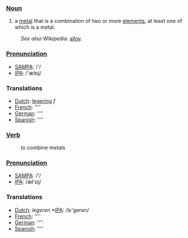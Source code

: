 ===[[Noun]]===
#a [[metal]] that is a combination of two or more [[element]]s, at least one of which is a metal. 
:''See also'' Wikipedia: [[w:alloy|alloy]].

===[[Pronunciation]]===
*[[w:SAMPA|SAMPA]]: /'/
*[[w:IPA|IPA]]: /'ælɒj/

===Translations===
*[[Dutch]]: [[legering]] ''f''
*[[French]]: [[]] ''''
*[[German]]: [[]] ''''
*[[Spanish]]: [[]] ''''

===[[Verb]]===
:to combine metals

===[[Pronunciation]]===
*[[w:SAMPA|SAMPA]]: /'/
*[[w:IPA|IPA]]: /æl'ɒj/

===Translations===
*[[Dutch]]: [[]] ''legeren'' *[[w:IPA|IPA]]: /lε'gerən/
*[[French]]: [[]] ''''
*[[German]]: [[]] ''''
*[[Spanish]]: [[]] ''''